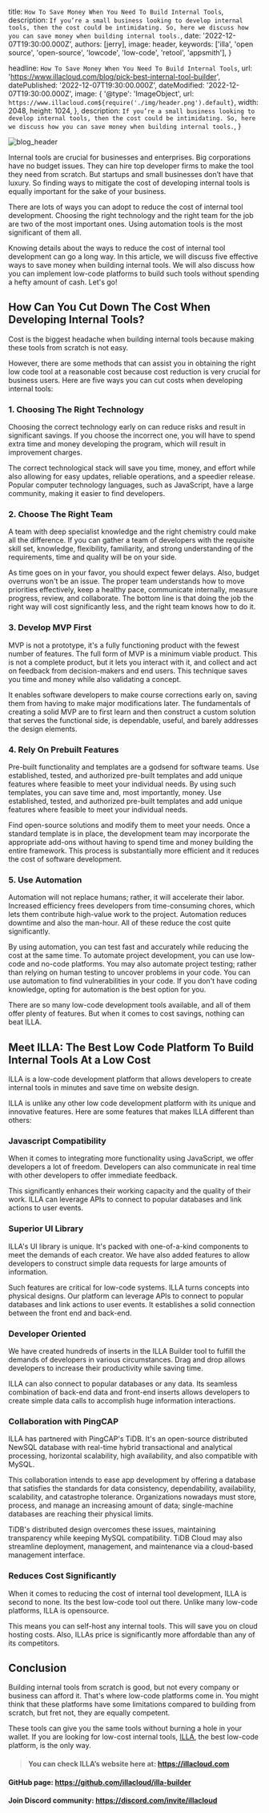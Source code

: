 
  title: `How To Save Money When You Need To Build Internal Tools`,
  description: `If you’re a small business looking to develop internal tools, then the cost could be intimidating. So, here we discuss how you can save money when building internal tools.`,
  date: '2022-12-07T19:30:00.000Z',
  authors: [jerry],
  image: header,
  keywords: ['illa', 'open source', 'open-source', 'lowcode', 'low-code', 'retool', 'appsmith'],
}

  headline: `How To Save Money When You Need To Build Internal Tools`,
  url: 'https://www.illacloud.com/blog/pick-best-internal-tool-builder',
  datePublished: '2022-12-07T19:30:00.000Z',
  dateModified: '2022-12-07T19:30:00.000Z',
  image: {
    '@type': 'ImageObject',
    url: `https://www.illacloud.com${require('./img/header.png').default}`,
    width: 2048,
    height: 1024,
  },
  description: `If you’re a small business looking to develop internal tools, then the cost could be intimidating. So, here we discuss how you can save money when building internal tools.`,
}

<img
  src={header}
  alt="blog_header"
/>


Internal tools are crucial for businesses and enterprises. Big corporations have no budget issues. They can hire top developer firms to make the tool they need from scratch. But startups and small businesses don’t have that luxury. So finding ways to mitigate the cost of developing internal tools is equally important for the sake of your business.

There are lots of ways you can adopt to reduce the cost of internal tool development. Choosing the right technology and the right team for the job are two of the most important ones. Using automation tools is the most significant of them all.

Knowing details about the ways to reduce the cost of internal tool development can go a long way. In this article, we will discuss five effective ways to save money when building internal tools. We will also discuss how you can implement low-code platforms to build such tools without spending a hefty amount of cash. Let's go!

## How Can You Cut Down The Cost When Developing Internal Tools?

Cost is the biggest headache when building internal tools because making these tools from scratch is not easy.

However, there are some methods that can assist you in obtaining the right low code tool at a reasonable cost because cost reduction is very crucial for business users. Here are five ways you can cut costs when developing internal tools:

### 1. Choosing The Right Technology

Choosing the correct technology early on can reduce risks and result in significant savings. If you choose the incorrect one, you will have to spend extra time and money developing the program, which will result in improvement charges.

The correct technological stack will save you time, money, and effort while also allowing for easy updates, reliable operations, and a speedier release. Popular computer technology languages, such as JavaScript, have a large community, making it easier to find developers.

### 2. Choose The Right Team

A team with deep specialist knowledge and the right chemistry could make all the difference. If you can gather a team of developers with the requisite skill set, knowledge, flexibility, familiarity, and strong understanding of the requirements, time and quality will be on your side.

As time goes on in your favor, you should expect fewer delays. Also, budget overruns won't be an issue. The proper team understands how to move priorities effectively, keep a healthy pace, communicate internally, measure progress, review, and collaborate. The bottom line is that doing the job the right way will cost significantly less, and the right team knows how to do it.

### 3. Develop MVP First

MVP is not a prototype, it's a fully functioning product with the fewest number of features. The full form of MVP is a minimum viable product. This is not a complete product, but it lets you interact with it, and collect and act on feedback from decision-makers and end users. This technique saves you time and money while also validating a concept.

It enables software developers to make course corrections early on, saving them from having to make major modifications later. The fundamentals of creating a solid MVP are to first learn and then construct a custom solution that serves the functional side, is dependable, useful, and barely addresses the design elements.

### 4. Rely On Prebuilt Features

Pre-built functionality and templates are a godsend for software teams. Use established, tested, and authorized pre-built templates and add unique features where feasible to meet your individual needs. By using such templates, you can save time and, most importantly, money. Use established, tested, and authorized pre-built templates and add unique features where feasible to meet your individual needs.

Find open-source solutions and modify them to meet your needs. Once a standard template is in place, the development team may incorporate the appropriate add-ons without having to spend time and money building the entire framework. This process is substantially more efficient and it reduces the cost of software development.

### 5. Use Automation

Automation will not replace humans; rather, it will accelerate their labor. Increased efficiency frees developers from time-consuming chores, which lets them contribute high-value work to the project. Automation reduces downtime and also the man-hour. All of these reduce the cost quite significantly.

By using automation, you can test fast and accurately while reducing the cost at the same time. To automate project development, you can use low-code and no-code platforms. You may also automate project testing; rather than relying on human testing to uncover problems in your code. You can use automation to find vulnerabilities in your code. If you don't have coding knowledge, opting for automation is the best option for you.

There are so many low-code development tools available, and all of them offer plenty of features. But when it comes to cost savings, nothing can beat ILLA.

## Meet ILLA: The Best Low Code Platform To Build Internal Tools At a Low Cost

ILLA is a low-code development platform that allows developers to create internal tools in minutes and save time on website design.

ILLA is unlike any other low code development platform with its unique and innovative features. Here are some features that makes ILLA different than others:

### Javascript Compatibility

When it comes to integrating more functionality using JavaScript, we offer developers a lot of freedom. Developers can also communicate in real time with other developers to offer immediate feedback.

This significantly enhances their working capacity and the quality of their work. ILLA can leverage APIs to connect to popular databases and link actions to user events.

### Superior UI Library

ILLA's UI library is unique. It's packed with one-of-a-kind components to meet the demands of each creator. We have also added features to allow developers to construct simple data requests for large amounts of information.

Such features are critical for low-code systems. ILLA turns concepts into physical designs. Our platform can leverage APIs to connect to popular databases and link actions to user events. It establishes a solid connection between the front end and back-end.

### Developer Oriented

We have created hundreds of inserts in the ILLA Builder tool to fulfill the demands of developers in various circumstances. Drag and drop allows developers to increase their productivity while saving time.

ILLA can also connect to popular databases or any data. Its seamless combination of back-end data and front-end inserts allows developers to create simple data calls to accomplish huge information interactions.

### Collaboration with PingCAP

ILLA has partnered with PingCAP's TiDB. It's an open-source distributed NewSQL database with real-time hybrid transactional and analytical processing, horizontal scalability, high availability, and also compatible with MySQL.

This collaboration intends to ease app development by offering a database that satisfies the standards for data consistency, dependability, availability, scalability, and catastrophe tolerance. Organizations nowadays must store, process, and manage an increasing amount of data; single-machine databases are reaching their physical limits.

TiDB's distributed design overcomes these issues, maintaining transparency while keeping MySQL compatibility. TiDB Cloud may also streamline deployment, management, and maintenance via a cloud-based management interface.

### Reduces Cost Significantly

When it comes to reducing the cost of internal tool development, ILLA is second to none. Its the best low-code tool out there. Unlike many low-code platforms, ILLA is opensource.

This means you can self-host any internal tools. This will save you on cloud hosting costs. Also, ILLAs price is significantly more affordable than any of its competitors.

## Conclusion

Building internal tools from scratch is good, but not every company or business can afford it. That's where low-code platforms come in. You might think that these platforms have some limitations compared to building from scratch, but fret not, they are equally competent.

These tools can give you the same tools without burning a hole in your wallet. If you are looking for low-cost internal tools, [ILLA](https://www.illacloud.com/), the best low-code platform, is the only way.


> #### You can check ILLA’s website here at: https://illacloud.com
#### GitHub page: https://github.com/illacloud/illa-builder
#### Join Discord community: https://discord.com/invite/illacloud
